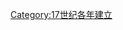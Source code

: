 {{estcat|163|6|1629|1640}}
{{Commonscat|1636 establishments}}
[[Category:17世纪各年建立|Category:17世纪各年建立]]